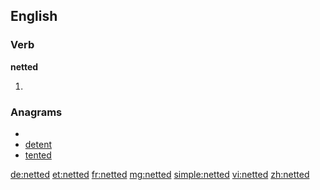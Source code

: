 ==English==

===Verb===
'''netted'''

# {{past of|net}}

===Anagrams===
* {{alphagram|deentt}}
* [[detent#English|detent]]
* [[tented#English|tented]]

[[de:netted]]
[[et:netted]]
[[fr:netted]]
[[mg:netted]]
[[simple:netted]]
[[vi:netted]]
[[zh:netted]]